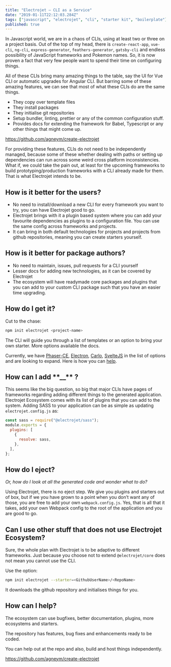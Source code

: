 ```yaml
---
title: "Electrojet — CLI as a Service"
date: "2019-01-11T22:12:03.284Z"
tags: ["javascript", "electrojet", "cli", "starter kit", "boilerplate"]
published: true
---
```


In Javascript world, we are in a chaos of CLIs, using at least two or three on a project basis. Out of the top of my head, there is `create-react-app`, `vue-cli`, `ng-cli`, `express-generator`, `feathers-generator`, `gatsby-cli` and endless possibility of JavaScript frameworks and Pokemon names. So, it is now proven a fact that very few people want to spend their time on configuring things.

All of these CLIs bring many amazing things to the table, say the UI for Vue CLI or automatic upgrades for Angular CLI. But barring some of these amazing features, we can see that most of what these CLIs do are the same things.

- They copy over template files
- They install packages
- They initialise git repositories
- Setup bundler, linting, prettier or any of the common configuration stuff.
- Provides docs for extending the framework for Babel, Typescript or any other things that might come up.

https://github.com/agneym/create-electrojet

For providing these features, CLIs do not need to be independently managed, because some of these whether dealing with paths or setting up dependencies can run across some weird cross platform inconsistencies. What if, we could take the pain out, at least for the upcoming frameworks to build prototyping/production frameworks with a CLI already made for them. That is what Electrojet intends to be.

## How is it better for the users?

- No need to install/download a new CLI for every framework you want to try, you can have Electrojet good to go.
- Electrojet brings with it a plugin based system where you can add your favourite dependencies as plugins to a configuration file. You can use the same config across frameworks and projects.
- It can bring in both default technologies for projects and projects from github repositories, meaning you can create starters yourself.

## How is it better for package authors?

- No need to maintain, issues, pull requests for a CLI yourself
- Lesser docs for adding new technologies, as it can be covered by Electrojet
- The ecosystem will have readymade core packages and plugins that you can add to your custom CLI package such that you have an easier time upgrading.

## How do I get it?

Cut to the chase:

```bash
npm init electrojet <project-name>
```

The CLI will guide you through a list of templates or an option to bring your own starter. More options available the docs.

Currently, we have [Phaser-CE](https://github.com/photonstorm/phaser-ce), [Electron](https://electronjs.org/), [Carlo](https://github.com/GoogleChromeLabs/carlo/), [SvelteJS](https://svelte.technology/) in the list of options and are looking to expand. Here is how you can [help](https://github.com/agneym/create-electrojet#how-do-i-build-a-cli-for-my-favorite-technology).

## How can I add \***\*\_\_\*\*** ?

This seems like the big question, so big that major CLIs have pages of frameworks regarding adding different things to the generated application. Electrojet Ecosystem comes with its list of plugins that you can add to the system. Adding SASS to your application can be as simple as updating `electrojet.config.js` as:

```js
const sass = require("@electrojet/sass");
module.exports = {
  plugins: [
    {
      resolve: sass,
    },
  ],
};
```

## How do I eject?

_Or, how do I look at all the generated code and wonder what to do?_

Using Electrojet, there is no eject step. We give you plugins and starters out of box, but if we you have grown to a point when you don’t want any of those, you are free to add your own `webpack.config.js`. Yes, that is all that it takes, add your own Webpack config to the root of the application and you are good to go.

## Can I use other stuff that does not use Electrojet Ecosystem?

Sure, the whole plan with Electrojet is to be adaptive to different frameworks. Just because you choose not to extend `@electrojet/core` does not mean you cannot use the CLI.

Use the option:

```bash
npm init electrojet --starter=<GithubUserName>/<RepoName>
```

It downloads the github repository and initialises things for you.

## How can I help?

The ecosystem can use bugfixes, better documentation, plugins, more ecosystems and starters.

The repository has features, bug fixes and enhancements ready to be coded.

You can help out at the repo and also, build and host things independently.

https://github.com/agneym/create-electrojet
